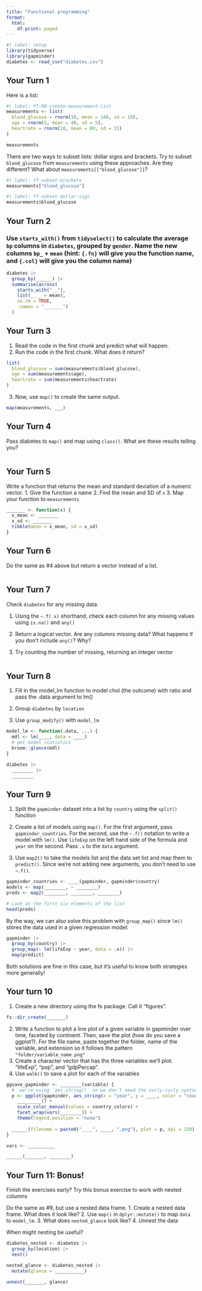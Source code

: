 ```yaml
---
title: "Functional programming"
format:
  html:
    df-print: paged
---
```


```r
#| label: setup
library(tidyverse)
library(gapminder)
diabetes <- read_csv("diabetes.csv")
```

## Your Turn 1

Here is a list:

```r
#| label: YT-00-create-measurement-list
measurements <- list(
  blood_glucose = rnorm(10, mean = 140, sd = 10), 
  age = rnorm(5, mean = 40, sd = 5), 
  heartrate = rnorm(20, mean = 80, sd = 15)
)

measurements
```

There are two ways to subset lists: dollar signs and brackets. Try to subset `blood_glucose` from `measurements` using these approaches. Are they different? What about `measurements[["blood_glucose"]]`?

```r
#| label: YT-subset-brackets
measurements["blood_glucose"]
```

```r
#| label: YT-subset-dollar-sign
measurements$blood_glucose
```


## Your Turn 2

### Use `starts_with()` from `tidyselect()` to calculate the average `bp` columns in `diabetes`, grouped by `gender`. Name the new columns `bp_` + `mean` (hint: `{.fn}` will give you the function name, and `{.col}` will give you the column name)

```r
diabetes |> 
  group_by(______) |> 
  summarise(across(
    starts_with("__"), 
    list(____ = mean), 
    na.rm = TRUE, 
    .names = "_______")
  )
```


## Your Turn 3

1. Read the code in the first chunk and predict what will happen.
2. Run the code in the first chunk. What does it return?

```r
list(
  blood_glucose = sum(measurements$blood_glucose),
  age = sum(measurements$age),
  heartrate = sum(measurements$heartrate)
)
```

3. Now, use `map()` to create the same output.

```r
map(measurements, ___)
```

## Your Turn 4

Pass diabetes to `map()` and map using `class()`. What are these results telling you?

```r

```

## Your Turn 5

Write a function that returns the mean and standard deviation of a numeric vector.
1. Give the function a name
2. Find the mean and SD of `x`
3. Map your function to `measurements`

```r
_______ <- function(x) {
  x_mean <- _______
  x_sd <- _______
  tibble(mean = x_mean, sd = x_sd)
}
```

## Your Turn 6

Do the same as #4 above but return a vector instead of a list. 

```r

```


## Your Turn 7

Check `diabetes` for any missing data. 

1. Using the `~.f(.x)` shorthand, check each column for any missing values using `is.na()` and `any()`

2. Return a logical vector. Are any columns missing data? What happens if you don't include `any()`? Why?

3. Try counting the number of missing, returning an integer vector

```r

```

## Your Turn 8

1. Fill in the model_lm function to model chol (the outcome) with ratio and pass the .data argument to lm()

2. Group `diabetes` by `location`

3. Use `group_modify()` with `model_lm`

```r
model_lm <- function(.data, ...) {
  mdl <- lm(____, data = ____)
  # get model statistics
  broom::glance(mdl)
}

diabetes |> 
  ________ |> 
  ________
```

## Your Turn 9

1. Split the `gapminder` dataset into a list by `country` using the `split()` function

2. Create a list of models using `map()`. For the first argument, pass `gapminder_countries`. For the second, use the `~.f()` notation to write a model with `lm()`. Use `lifeExp` on the left hand side of the formula and `year` on the second. Pass `.x` to the `data` argument.

3. Use `map2()` to take the models list and the data set list and map them to `predict()`. Since we're not adding new arguments, you don't need to use `~.f()`.

```r
gapminder_countries <- ____(gapminder, gapminder$country)
models <- map(________, ~ ________)
preds <- map2(________, ________, ________)

# Look at the first six elements of the list 
head(preds)
```

By the way, we can also solve this problem with `group_map()` since `lm()` stores the data used in a given regression model:

```r
gapminder |> 
  group_by(country) |> 
  group_map(~ lm(lifeExp ~ year, data = .x)) |> 
  map(predict)
```

Both solutions are fine in this case, but it's useful to know both strategies more generally!

## Your turn 10

1. Create a new directory using the fs package. Call it "figures".

```r
fs::dir_create(_______)
```

2. Write a function to plot a line plot of a given variable in gapminder over time, faceted by continent. Then, save the plot (how do you save a ggplot?). For the file name, paste together the folder, name of the variable, and extension so it follows the pattern `"folder/variable_name.png"`
3. Create a character vector that has the three variables we'll plot: "lifeExp", "pop", and "gdpPercap".
4. Use `walk()` to save a plot for each of the variables

```r
ggsave_gapminder <- ________(variable) {
  #  we're using `aes_string()` so we don't need the curly-curly syntax
  p <- ggplot(gapminder, aes_string(x = "year", y = ____, color = "country")) + 
    _________() + 
    scale_color_manual(values = country_colors) + 
    facet_wrap(vars(________)) + 
    theme(legend.position = "none")
    
  ______(filename = paste0("____", ____, ".png"), plot = p, dpi = 320)
}

vars <- __________

______(_______, ________)
```


## Your Turn 11: Bonus!

Finish the exercises early? Try this bonus exercise to work with nested columns

Do the same as #9, but use a nested data frame.
1. Create a nested data frame. What does it look like?
2. Use `map()` in `dplyr::mutate()` to map `data` to `model_lm`. 
3. What does `nested_glance` look like?
4. Unnest the data

When might nesting be useful?

```r
diabetes_nested <- diabetes |> 
  group_by(location) |> 
  nest()

nested_glance <- diabetes_nested |> 
  mutate(glance = ___________)
  
unnest(_______, glance)
```
